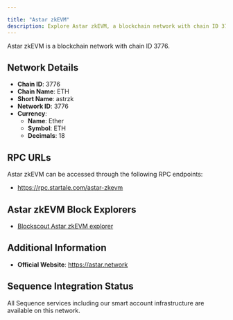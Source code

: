 ```yaml
---

title: "Astar zkEVM"
description: Explore Astar zkEVM, a blockchain network with chain ID 3776. Learn about its native currency, Ether, and how to interact with the network.
---
```




Astar zkEVM is a blockchain network with chain ID 3776.

## Network Details

- **Chain ID**: 3776
- **Chain Name**: ETH
- **Short Name**: astrzk
- **Network ID**: 3776
- **Currency**: 
  - **Name**: Ether
  - **Symbol**: ETH
  - **Decimals**: 18

## RPC URLs

Astar zkEVM can be accessed through the following RPC endpoints:

- https://rpc.startale.com/astar-zkevm

## Astar zkEVM Block Explorers

- [Blockscout Astar zkEVM explorer](https://astar-zkevm.explorer.startale.com)

## Additional Information

- **Official Website**: https://astar.network

## Sequence Integration Status

All Sequence services including our smart account infrastructure are available on this network.
